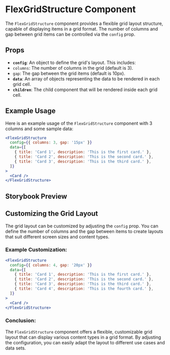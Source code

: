 

<Meta title="Patterns/StructuralAdapter/FlexGridStructure" component={FlexGridStructure} of={Default} />

# FlexGridStructure Component

The `FlexGridStructure` component provides a flexible grid layout structure, capable of displaying items in a grid format. The number of columns and gap between grid items can be controlled via the `config` prop.

## Props

- **`config`**: An object to define the grid's layout. This includes:
- `columns`: The number of columns in the grid (default is 3).
- `gap`: The gap between the grid items (default is 10px).
- **`data`**: An array of objects representing the data to be rendered in each grid cell.
- **`children`**: The child component that will be rendered inside each grid cell.

## Example Usage

Here is an example usage of the `FlexGridStructure` component with 3 columns and some sample data:

```jsx
<FlexGridStructure
  config={{ columns: 3, gap: '15px' }}
  data={[
    { title: 'Card 1', description: 'This is the first card.' },
    { title: 'Card 2', description: 'This is the second card.' },
    { title: 'Card 3', description: 'This is the third card.' },
  ]}
>
  <Card />
</FlexGridStructure>
```

## Storybook Preview

<Canvas>
    <Primary />
</Canvas>

## Customizing the Grid Layout

The grid layout can be customized by adjusting the `config` prop. You can define the number of columns and the gap between items to create layouts that suit different screen sizes and content types.

### Example Customization:

```jsx
<FlexGridStructure
  config={{ columns: 4, gap: '20px' }}
  data={[
    { title: 'Card 1', description: 'This is the first card.' },
    { title: 'Card 2', description: 'This is the second card.' },
    { title: 'Card 3', description: 'This is the third card.' },
    { title: 'Card 4', description: 'This is the fourth card.' },
  ]}
>
  <Card />
</FlexGridStructure>
```

### Conclusion:

The `FlexGridStructure` component offers a flexible, customizable grid layout that can display various content types in a grid format. By adjusting the configuration, you can easily adapt the layout to different use cases and data sets.
